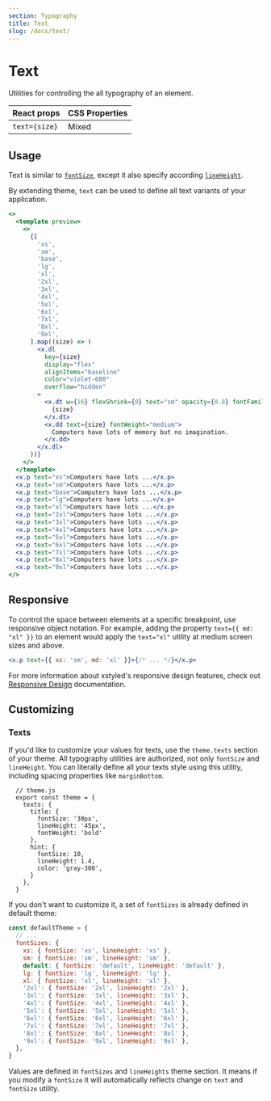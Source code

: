```yaml
---
section: Typography
title: Text
slug: /docs/text/
---
```


# Text

Utilities for controlling the all typography of an element.

<carbon-ad />

| React props   | CSS Properties |
| ------------- | -------------- |
| `text={size}` | Mixed          |

## Usage

Text is similar to [`fontSize`](/docs/font-size/), except it also specify according [`lineHeight`](/docs/line-height/).

By extending theme, `text` can be used to define all text variants of your application.

```jsx preview color=violet
<>
  <template preview>
    <>
      {[
        'xs',
        'sm',
        'base',
        'lg',
        'xl',
        '2xl',
        '3xl',
        '4xl',
        '5xl',
        '6xl',
        '7xl',
        '8xl',
        '9xl',
      ].map((size) => (
        <x.dl
          key={size}
          display="flex"
          alignItems="baseline"
          color="violet-600"
          overflow="hidden"
        >
          <x.dt w={16} flexShrink={0} text="sm" opacity={0.8} fontFamily="mono">
            {size}
          </x.dt>
          <x.dd text={size} fontWeight="medium">
            Computers have lots of memory but no imagination.
          </x.dd>
        </x.dl>
      ))}
    </>
  </template>
  <x.p text="xs">Computers have lots ...</x.p>
  <x.p text="sm">Computers have lots ...</x.p>
  <x.p text="base">Computers have lots ...</x.p>
  <x.p text="lg">Computers have lots ...</x.p>
  <x.p text="xl">Computers have lots ...</x.p>
  <x.p text="2xl">Computers have lots ...</x.p>
  <x.p text="3xl">Computers have lots ...</x.p>
  <x.p text="4xl">Computers have lots ...</x.p>
  <x.p text="5xl">Computers have lots ...</x.p>
  <x.p text="6xl">Computers have lots ...</x.p>
  <x.p text="7xl">Computers have lots ...</x.p>
  <x.p text="8xl">Computers have lots ...</x.p>
  <x.p text="9xl">Computers have lots ...</x.p>
</>
```

## Responsive

To control the space between elements at a specific breakpoint, use responsive object notation. For example, adding the property `text={{ md: "xl" }}` to an element would apply the `text="xl"` utility at medium screen sizes and above.

```jsx
<x.p text={{ xs: 'sm', md: 'xl' }}>{/* ... */}</x.p>
```

For more information about xstyled's responsive design features, check out [Responsive Design](/docs/responsive-design/) documentation.

## Customizing

### Texts

If you'd like to customize your values for texts, use the `theme.texts` section of your theme. All typography utilities are authorized, not only `fontSize` and `lineHeight`. You can literally define all your texts style using this utility, including spacing properties like `marginBottom`.

```diffjs
  // theme.js
  export const theme = {
    texts: {
      title: {
        fontSize: '30px',
        lineHeight: '45px',
        fontWeight: 'bold'
      },
      hint: {
        fontSize: 10,
        lineHeight: 1.4,
        color: 'gray-300',
      }
    },
  }
```

If you don't want to customize it, a set of `fontSizes` is already defined in default theme:

```js
const defaultTheme = {
  // ...
  fontSizes: {
    xs: { fontSize: 'xs', lineHeight: 'xs' },
    sm: { fontSize: 'sm', lineHeight: 'sm' },
    default: { fontSize: 'default', lineHeight: 'default' },
    lg: { fontSize: 'lg', lineHeight: 'lg' },
    xl: { fontSize: 'xl', lineHeight: 'xl' },
    '2xl': { fontSize: '2xl', lineHeight: '2xl' },
    '3xl': { fontSize: '3xl', lineHeight: '3xl' },
    '4xl': { fontSize: '4xl', lineHeight: '4xl' },
    '5xl': { fontSize: '5xl', lineHeight: '5xl' },
    '6xl': { fontSize: '6xl', lineHeight: '6xl' },
    '7xl': { fontSize: '7xl', lineHeight: '7xl' },
    '8xl': { fontSize: '8xl', lineHeight: '8xl' },
    '9xl': { fontSize: '9xl', lineHeight: '9xl' },
  },
}
```

Values are defined in `fontSizes` and `lineHeights` theme section. It means if you modify a `fontSize` it will automatically reflects change on `text` and `fontSize` utility.
